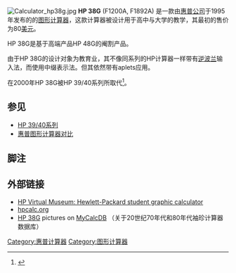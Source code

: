 [[Image:Calculator_hp38g.jpg|thumb]]
'''HP 38G''' (F1200A, F1892A) 是一款由[[惠普公司|惠普公司]]于1995年发布的的[[图形计算器|图形计算器]]，这款计算器被设计用于高中与大学的教学，其最初的售价为80[[美元|美元]]。

HP 38G是基于高端产品HP 48G的阉割产品。

由于HP 38G的设计对象为教育业，其不像同系列的HP计算器一样带有[[逆波兰表示法|逆波兰]]输入法，而使用中缀表示法。但其依然带有aplets应用。

在2000年HP 38G被HP 39/40系列所取代<ref>{{Cite web |url=http://www.hpmuseum.org/forum/thread-845-post-9199.html#pid9199 |title=存档副本 |accessdate=2015-10-17 |archive-date=2015-09-29 |archive-url=https://web.archive.org/web/20150929063312/http://www.hpmuseum.org/forum/thread-845-post-9199.html#pid9199 |dead-url=no }}</ref>。

==参见==
*[[HP_39/40系列|HP 39/40系列]]
*[[惠普图形计算器对比|惠普图形计算器对比]]

==脚注==
{{Reflist}}

==外部链接==
* [http://www.hp.com/hpinfo/abouthp/histnfacts/museum/personalsystems/0026/index.html HP Virtual Museum: Hewlett-Packard student graphic calculator]{{Wayback|url=http://www.hp.com/hpinfo/abouthp/histnfacts/museum/personalsystems/0026/index.html |date=20160303182949 }}
* [http://www.hpcalc.org/ hpcalc.org]{{Wayback|url=http://www.hpcalc.org/ |date=20180708142838 }}
* [http://mycalcdb.free.fr/main.php?l=0&id=858 HP 38G]{{Wayback|url=http://mycalcdb.free.fr/main.php?l=0&id=858 |date=20160303181315 }} pictures on [http://mycalcdb.free.fr MyCalcDB]{{Wayback|url=http://mycalcdb.free.fr/ |date=20200916114527 }} （关于20世纪70年代和80年代袖珍计算器数据库）

{{模板:惠普计算器}}

[[Category:惠普计算器|Category:惠普计算器]]
[[Category:图形计算器|Category:图形计算器]]